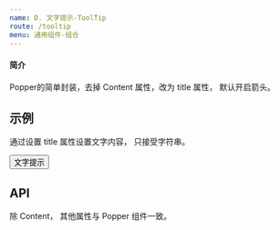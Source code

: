 ```yaml
---
name: D. 文字提示-ToolTip
route: /tooltip
menu: 通用组件-组合
---
```



#### 简介

Popper的简单封装，去掉 Content 属性，改为 title 属性， 默认开启箭头。


## 示例

通过设置 title 属性设置文字内容， 只接受字符串。

<Playground>
    <Popper title="这是一个文字提示">
        <button>文字提示</button>
    </Popper>
</Playground>


<br/>


## API

除 Content， 其他属性与 Popper 组件一致。